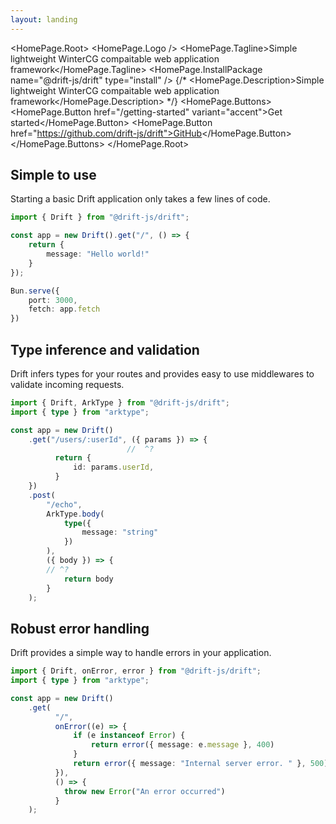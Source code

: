 ```yaml
---
layout: landing
---
```



<HomePage.Root>
  <HomePage.Logo />
  <HomePage.Tagline>Simple lightweight WinterCG compaitable web application framework</HomePage.Tagline>
  <HomePage.InstallPackage name="@drift-js/drift" type="install" />
  {/* <HomePage.Description>Simple lightweight WinterCG compaitable web application framework</HomePage.Description> */}
  <HomePage.Buttons>
    <HomePage.Button href="/getting-started" variant="accent">Get started</HomePage.Button>
    <HomePage.Button href="https://github.com/drift-js/drift">GitHub</HomePage.Button>
  </HomePage.Buttons>
</HomePage.Root>

## Simple to use

Starting a basic Drift application only takes a few lines of code.

```ts twoslash title="src/index.ts"
import { Drift } from "@drift-js/drift";

const app = new Drift().get("/", () => {
    return {
        message: "Hello world!"
    }
});

Bun.serve({
    port: 3000,
    fetch: app.fetch
})
```

## Type inference and validation

Drift infers types for your routes and provides easy to use middlewares to validate incoming requests.

```ts twoslash title="src/index.ts"
import { Drift, ArkType } from "@drift-js/drift";
import { type } from "arktype";

const app = new Drift()
    .get("/users/:userId", ({ params }) => {
                          //  ^?
          return {
              id: params.userId,
          }
    })
    .post(
        "/echo",
        ArkType.body(
            type({
                message: "string"
            })
        ), 
        ({ body }) => {
        // ^?
            return body
        }
    );
```

## Robust error handling

Drift provides a simple way to handle errors in your application.

```ts twoslash title="src/index.ts"
import { Drift, onError, error } from "@drift-js/drift";
import { type } from "arktype";

const app = new Drift()
    .get(
          "/",
          onError((e) => {
              if (e instanceof Error) {
                  return error({ message: e.message }, 400)
              }
              return error({ message: "Internal server error. " }, 500)
          }),
          () => {
            throw new Error("An error occurred")
          }
    );

```